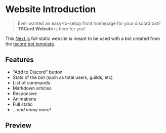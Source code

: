 
# Website Introduction

> Ever wanted an easy-to-setup front homepage for your discord bot? **TSCord Website** is here for you!

This [Next.js](https://nextjs.org/) full static website is meant to be used with a bot created from the [tscord bot template](https://github.com/barthofu/tscord).

## Features

- "Add to Discord" button
- Stats of the bot (such as total users, guilds, etc)
- List of commands
- Markdown articles
- Responsive
- Animations
- Full static
- *...and many more!* 

## Preview

<ReactPlayer playing controls url='https://user-images.githubusercontent.com/66025667/184621486-7340157f-b7fc-44ea-94a9-03d76a99384c.mp4'/>
